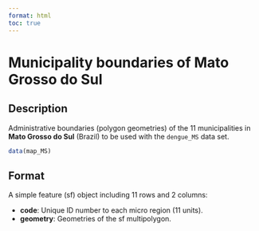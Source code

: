```yaml
---
format: html
toc: true
---
```


# Municipality boundaries of **Mato Grosso do Sul**

## Description

Administrative boundaries (polygon geometries) of the 11 municipalities in **Mato Grosso do Sul** (Brazil) to be used with the `dengue_MS` data set.

```r
data(map_MS)
```

## Format

A simple feature (sf) object including 11 rows and 2 columns:

- **code**: Unique ID number to each micro region (11 units).
- **geometry**: Geometries of the sf multipolygon.
